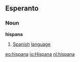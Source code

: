 ==Esperanto==
===Noun===
'''hispana'''
# [[Spanish]] [[language]]

[[eo:hispana]]
[[io:Hispana]]
[[nl:hispana]]